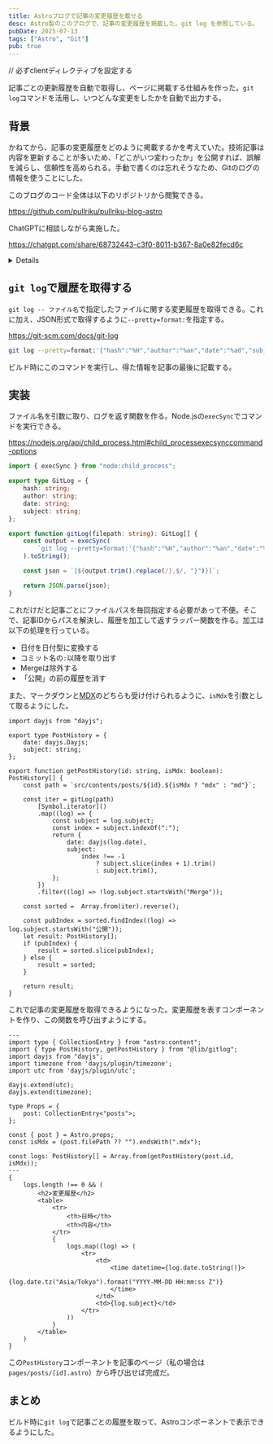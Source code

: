 ```yaml
---
title: Astroブログで記事の変更履歴を載せる
desc: Astro製のこのブログで、記事の変更履歴を掲載した。git log を参照している。
pubDate: 2025-07-13
tags: ["Astro", "Git"]
pub: true
---
```


// 必ずclientディレクティブを設定する

記事ごとの更新履歴を自動で取得し、ページに掲載する仕組みを作った。`git log`コマンドを活用し、いつどんな変更をしたかを自動で出力する。

## 背景

かねてから、記事の変更履歴をどのように掲載するかを考えていた。技術記事は内容を更新することが多いため、「どこがいつ変わったか」を公開すれば、誤解を減らし、信頼性を高められる。手動で書くのは忘れそうなため、Gitのログの情報を使うことにした。

このブログのコード全体は以下のリポジトリから閲覧できる。

https://github.com/pullriku/pullriku-blog-astro

ChatGPTに相談しながら実施した。

https://chatgpt.com/share/68732443-c3f0-8011-b367-8a0e82fecd6c

<Details title="環境">- Node.js 24.3.0 - Astro 5.7.12 - Git 2.50.1</Details>

## `git log`で履歴を取得する

`git log -- ファイル名`で指定したファイルに関する変更履歴を取得できる。これに加え、JSON形式で取得するように`--pretty=format:`を指定する。

https://git-scm.com/docs/git-log

```sh
git log --pretty=format:'{"hash":"%H","author":"%an","date":"%ad","subject":"%s"},' -- ファイル名
```

ビルド時にこのコマンドを実行し、得た情報を記事の最後に記載する。

## 実装

ファイル名を引数に取り、ログを返す関数を作る。Node.jsの`execSync`でコマンドを実行できる。

https://nodejs.org/api/child_process.html#child_processexecsynccommand-options

```ts:lib/gitlog.ts
import { execSync } from "node:child_process";

export type GitLog = {
    hash: string;
    author: string;
    date: string;
    subject: string;
};

export function gitLog(filepath: string): GitLog[] {
    const output = execSync(
        `git log --pretty=format:'{"hash":"%H","author":"%an","date":"%ad","subject":"%s"},' -- ${filepath}`,
    ).toString();

    const json = `[${output.trim().replace(/},$/, "}")}]`;

    return JSON.parse(json);
}
```

これだけだと記事ごとにファイルパスを毎回指定する必要があって不便。そこで、記事IDからパスを解決し、履歴を加工して返すラッパー関数を作る。加工は以下の処理を行っている。

- 日付を日付型に変換する
- コミット名の`:`以降を取り出す
- Mergeは除外する
- 「公開」の前の履歴を消す

また、マークダウンと[MDX](https://mdxjs.com/)のどちらも受け付けられるように、`isMdx`を引数として取るようにした。

```ts:lib/gitlog.ts(追加)
import dayjs from "dayjs";

export type PostHistory = {
    date: dayjs.Dayjs;
    subject: string;
};

export function getPostHistory(id: string, isMdx: boolean): PostHistory[] {
    const path = `src/contents/posts/${id}.${isMdx ? "mdx" : "md"}`;

    const iter = gitLog(path)
        [Symbol.iterator]()
        .map((log) => {
            const subject = log.subject;
            const index = subject.indexOf(":");
            return {
                date: dayjs(log.date),
                subject:
                    index !== -1
                        ? subject.slice(index + 1).trim()
                        : subject.trim(),
            };
        })
        .filter((log) => !log.subject.startsWith("Merge"));

    const sorted =  Array.from(iter).reverse();

    const pubIndex = sorted.findIndex((log) => log.subject.startsWith("公開"));
    let result: PostHistory[];
    if (pubIndex) {
        result = sorted.slice(pubIndex);
    } else {
        result = sorted;
    }

    return result;
}

```

これで記事の変更履歴を取得できるようになった。変更履歴を表すコンポーネントを作り、この関数を呼び出すようにする。

```astro:components/PostHistory.astro
---
import type { CollectionEntry } from "astro:content";
import { type PostHistory, getPostHistory } from "@lib/gitlog";
import dayjs from "dayjs";
import timezone from 'dayjs/plugin/timezone';
import utc from 'dayjs/plugin/utc';

dayjs.extend(utc);
dayjs.extend(timezone);

type Props = {
    post: CollectionEntry<"posts">;
};

const { post } = Astro.props;
const isMdx = (post.filePath ?? "").endsWith(".mdx");

const logs: PostHistory[] = Array.from(getPostHistory(post.id, isMdx));
---
{
    logs.length !== 0 && (
        <h2>変更履歴</h2>
        <table>
            <tr>
                <th>日時</th>
                <th>内容</th>
            </tr>
            {
                logs.map((log) => (
                    <tr>
                        <td>
                            <time datetime={log.date.toString()}>
                                {log.date.tz("Asia/Tokyo").format("YYYY-MM-DD HH:mm:ss Z")}
                            </time>
                        </td>
                        <td>{log.subject}</td>
                    </tr>
                ))
            }
        </table>
    )
}
```

この`PostHistory`コンポーネントを記事のページ（私の場合は`pages/posts/[id].astro`）から呼び出せば完成だ。

## まとめ

ビルド時に`git log`で記事ごとの履歴を取って、Astroコンポーネントで表示できるようにした。
